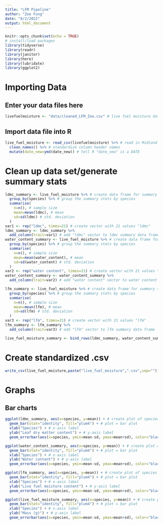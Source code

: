 ```yaml
---
title: "LFM Pipeline"
author: "Zoe Fung"
date: "8/2/2022"
output: html_document
---
```


```r
knitr::opts_chunk$set(echo = TRUE)
# install/load packages
library(tidyverse)
library(readr)
library(janitor)
library(here)
library(lubridate)
library(ggplot2)
```

# Importing Data
## Enter your data files here
```r
livefuelmoisture <- "data/cleaned_LFM_Zoe.csv" # live fuel moisture datasheet
```

## Import data file into R
```r
live_fuel_moisture <- read_csv(livefuelmoisture) %>% # read in Midland leaf traits csv file
  clean_names() %>% # standardize column header names
  mutate(date_new=ymd(date_new)) # tell R "date_new" is a DATE
```
# Clean up data set/generate summary stats
```r
ldmc_summary <- live_fuel_moisture %>% # create data frame for summary stats of leaf dry matter content
  group_by(species) %>% # group the summary stats by species
  summarise(
    n=n(), # sample size
    mean=mean(ldmc), # mean
    sd=sd(ldmc) # std. deviation
  )
var1 <- rep("ldmc", times=21) # create vector with 21 values "ldmc"
ldmc_summary <- ldmc_summary %>%
  add_column(trait=var1) # add "ldmc" vector to ldmc summary data frame
water_content_summary <- live_fuel_moisture %>% # create data frame for summary stats of water content
  group_by(species) %>% # group the summary stats by species
  summarise(
    n=n(), # sample size
    mean=mean(water_content), # mean
    sd=sd(water_content) # std. deviation
  )
var2 <- rep("water content", times=21) # create vector with 21 values "water content"
water_content_summary <- water_content_summary %>%
  add_column(trait=var2) # add "water content" vector to water content summary data frame

lfm_summary <- live_fuel_moisture %>% # create data frame for summary stats of live fuel moisture
  group_by(species) %>% # group the summary stats by species
  summarise(
    n=n(), # sample size
    mean=mean(lfm), # mean
    sd=sd(lfm) # std. deviation
  )
var3 <- rep("lfm", times=21) # create vector with 21 values "lfm"
lfm_summary <- lfm_summary %>%
  add_column(trait=var3) # add "lfm" vector to lfm summary data frame

live_fuel_moisture_summary <- bind_rows(ldmc_summary, water_content_summary, lfm_summary) # combine the three data sets 
```

# Create standardized .csv
```r
write_csv(live_fuel_moisture,paste("live_fuel_moisture",".csv",sep="")) # create .csv with standardized column headers
```

# Graphs
## Bar charts
```r
ggplot(ldmc_summary, aes(x=species, y=mean)) + # create plot of species x curling
  geom_bar(stat="identity", fill="plum4") + # plot = bar plot
  xlab("Species") + # x-axis label
  ylab("Leaf dry matter content") + # y-axis label
  geom_errorbar(aes(x=species, ymin=mean-sd, ymax=mean+sd), color="black") # add error bars

ggplot(water_content_summary, aes(x=species, y=mean)) + # create plot of species x thickness
  geom_bar(stat="identity", fill="plum4") + # plot = bar plot
  xlab("Species") + # x-axis label
  ylab("Water content") + # y-axis label
  geom_errorbar(aes(x=species, ymin=mean-sd, ymax=mean+sd), color="black") # add error bars

ggplot(lfm_summary, aes(x=species, y=mean)) + # create plot of species x mass
  geom_bar(stat="identity", fill="plum4") + # plot = bar plot
  xlab("Species") + # x-axis label
  ylab("Live fuel moisture content") + # y-axis label
  geom_errorbar(aes(x=species, ymin=mean-sd, ymax=mean+sd), color="black") # add error bars

ggplot(live_fuel_moisture_summary, aes(x=species, y=mean)) + # create plot of species x all traits
  geom_bar(stat="identity", fill="plum4") + # plot = bar plot
  xlab("Species") + # x-axis label
  ylab("Mass (g)") + # y-axis label
  geom_errorbar(aes(x=species, ymin=mean-sd, ymax=mean+sd), color="black") # add error bars)
```